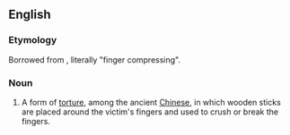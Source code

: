 ==English==

===Etymology===
Borrowed from {{bor|en|zh|拶指|notext=1}}, literally "finger compressing".

===Noun===
{{wikipedia}}
{{en-noun|-|head=tean zu}}

# A form of [[torture]], among the ancient [[Chinese]], in which wooden sticks are placed around the victim's fingers and used to crush or break the fingers.